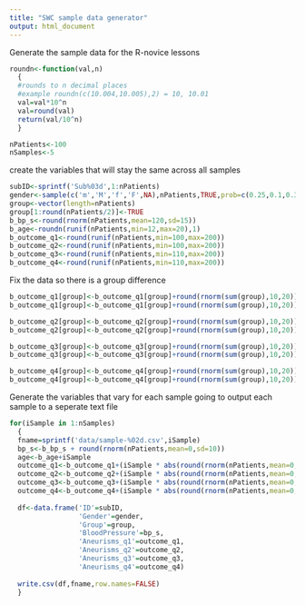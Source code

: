 ```yaml
---
title: "SWC sample data generator"
output: html_document
---
```


Generate the sample data for the R-novice lessons

```r
roundn<-function(val,n)
  {
  #rounds to n decimal places
  #example roundn(c(10.004,10.005),2) = 10, 10.01
  val=val*10^n
  val=round(val)
  return(val/10^n)
  }
```

```r
nPatients<-100
nSamples<-5
```

create the variables that will stay the same across all samples
```r
subID<-sprintf('Sub%03d',1:nPatients)
gender<-sample(c('m','M','f','F',NA),nPatients,TRUE,prob=c(0.25,0.1,0.35,0.1,0.1))
group<-vector(length=nPatients)
group[1:round(nPatients/2)]<-TRUE
b_bp_s<-round(rnorm(nPatients,mean=120,sd=15))
b_age<-roundn(runif(nPatients,min=12,max=20),1)
b_outcome_q1<-round(runif(nPatients,min=100,max=200))
b_outcome_q2<-round(runif(nPatients,min=100,max=200))
b_outcome_q3<-round(runif(nPatients,min=110,max=200))
b_outcome_q4<-round(runif(nPatients,min=110,max=200))
```

Fix the data so there is a group difference
```r
b_outcome_q1[group]<-b_outcome_q1[group]+round(rnorm(sum(group),10,20))
b_outcome_q1[group]<-b_outcome_q1[group]+round(rnorm(sum(group),10,20))

b_outcome_q2[group]<-b_outcome_q2[group]+round(rnorm(sum(group),10,20))
b_outcome_q2[group]<-b_outcome_q2[group]+round(rnorm(sum(group),10,20))

b_outcome_q3[group]<-b_outcome_q3[group]+round(rnorm(sum(group),10,20))
b_outcome_q3[group]<-b_outcome_q3[group]+round(rnorm(sum(group),10,20))

b_outcome_q4[group]<-b_outcome_q4[group]+round(rnorm(sum(group),10,20))
b_outcome_q4[group]<-b_outcome_q4[group]+round(rnorm(sum(group),10,20))

```
Generate the variables that vary for each sample
going to output each sample to a seperate text file
```r
for(iSample in 1:nSamples)
  {
  fname=sprintf('data/sample-%02d.csv',iSample)
  bp_s<-b_bp_s + round(rnorm(nPatients,mean=0,sd=10))
  age<-b_age+iSample
  outcome_q1<-b_outcome_q1+(iSample * abs(round(rnorm(nPatients,mean=0,sd=0.1))))
  outcome_q2<-b_outcome_q2+(iSample * abs(round(rnorm(nPatients,mean=0,sd=0.1))))
  outcome_q3<-b_outcome_q3+(iSample * abs(round(rnorm(nPatients,mean=0,sd=0.1))))
  outcome_q4<-b_outcome_q4+(iSample * abs(round(rnorm(nPatients,mean=0,sd=0.1))))
  
  df<-data.frame('ID'=subID,
                 'Gender'=gender,
                 'Group'=group,
                 'BloodPressure'=bp_s,
                 'Aneurisms_q1'=outcome_q1,
                 'Aneurisms_q2'=outcome_q2,
                 'Aneurisms_q3'=outcome_q3,
                 'Aneurisms_q4'=outcome_q4)
  
  write.csv(df,fname,row.names=FALSE)
  }
```
